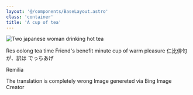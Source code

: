```yaml
---
layout: '@/components/BaseLayout.astro'
class: 'container'
title: 'A cup of tea'
---
```


<Image asset="cup-of-tea.jpg"
  direction="right"
  alt="Two japanese woman drinking hot tea"
  noteId="asset"
/>

<Poem>
  <Text>
    Res oolong tea time
    Friend's benefit minute
    cup of warm pleasure
  </Text>

  <Text lang="ja">
    仁比俳句
    <Space/>が、訳は
    <Space/><Space/>でっちあげ
  </Text>

  <Author>Remilia</Author>
</Poem>

<Footnotes>
  <Note id="translation">The translation is completely wrong</Note>
  <Note id="asset">Image genereted via Bing Image Creator</Note>
</Footnotes>